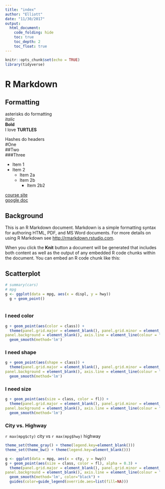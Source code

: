 ```yaml
---
title: "index"
author: "Elliott"
date: "11/30/2017"
output: 
  html_document:
    code_folding: hide
    toc: true
    toc_depth: 2
    toc_float: true
---
```


```r
knitr::opts_chunk$set(echo = TRUE)
library(tidyverse)

```

# R Markdown

## Formatting


asterisks do formatting  
*italic*  
**Bold**  
I love **TURTLES**  

Hashes do headers  
#One  
##Two  
###Three  

* Item 1
* Item 2
    + Item 2a
    + Item 2b
        + Item 2b2
    
[course site](https://jules32.github.io/2017-11-30-MBARI/)  
[google doc](https://docs.google.com/document/d/1TuWsaA3312CaLWZ2lEG_fAl0Sdk6ApRYvxUSvRhh2lg/edit)

## Background
This is an R Markdown document. Markdown is a simple formatting syntax for authoring HTML, PDF, and MS Word documents. For more details on using R Markdown see <http://rmarkdown.rstudio.com>.

When you click the **Knit** button a document will be generated that includes both content as well as the output of any embedded R code chunks within the document. You can embed an R code chunk like this:

## Scatterplot  
```r
# summary(cars)
# mpg
g <- ggplot(data = mpg, aes(x = displ, y = hwy))
  g + geom_point()
  
```


### I need color

```r

g + geom_point(aes(color = class)) + 
  theme(panel.grid.major = element_blank(), panel.grid.minor = element_blank(),
panel.background = element_blank(), axis.line = element_line(colour = "black")) + 
  geom_smooth(method='lm')


```
### I need shape

```r

g + geom_point(aes(shape = class)) + 
  theme(panel.grid.major = element_blank(), panel.grid.minor = element_blank(),
panel.background = element_blank(), axis.line = element_line(colour = "black")) + 
  geom_smooth(method='lm')


```

### I need size

```r

g + geom_point(aes(size = class, color = fl)) + 
  theme(panel.grid.major = element_blank(), panel.grid.minor = element_blank(),
panel.background = element_blank(), axis.line = element_line(colour = "black")) + 
  geom_smooth(method='lm')


```

### City vs. Highway 
`r max(mpg$cty)` city vs `r max(mpg$hwy)` highway

```r

theme_set(theme_gray() + theme(legend.key=element_blank()))
theme_set(theme_bw() + theme(legend.key=element_blank())) 

g <- ggplot(data = mpg, aes(x = cty, y = hwy))
g + geom_point(aes(size = class, color = fl), alpha = 0.3) + 
  theme(panel.grid.major = element_blank(), panel.grid.minor = element_blank(),
panel.background = element_blank(), axis.line = element_line(colour = "black")) + 
  geom_smooth(method='lm', color="black") + 
  guides(color=guide_legend(override.aes=list(fill=NA)))


```


